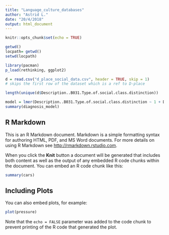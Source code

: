 ```yaml
---
title: "Language_culture_databases"
author: "Astrid L."
date: "20/4/2018"
output: html_document
---
```


```r
knitr::opts_chunk$set(echo = TRUE)

getwd()
locpath= getwd()
setwd(locpath)

library(pacman)
p_load(rethinking, ggplot2)

d = read.csv("d_place_social_data.csv", header = TRUE, skip = 1)
# skips the first row of the dataset which is a ref to D-place

length(unique(d$Description..B031.Type.of.social.class.distinction))

model = lmer(Description..B031.Type.of.social.class.distinction ~ 1 + Description..B037.Ownership.of.resource.locations + (1|References..B037.Ownership.of.resource.locations + References..B031.Type.of.social.class.distinction) , d, family = binomial) 
summary(diagnosis_model)

```

## R Markdown

This is an R Markdown document. Markdown is a simple formatting syntax for authoring HTML, PDF, and MS Word documents. For more details on using R Markdown see <http://rmarkdown.rstudio.com>.

When you click the **Knit** button a document will be generated that includes both content as well as the output of any embedded R code chunks within the document. You can embed an R code chunk like this:

```r
summary(cars)
```

## Including Plots

You can also embed plots, for example:

```r
plot(pressure)
```

Note that the `echo = FALSE` parameter was added to the code chunk to prevent printing of the R code that generated the plot.
